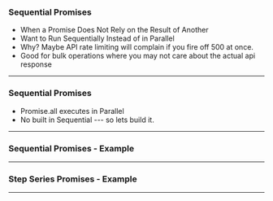 ### Sequential Promises

* When a Promise Does Not Rely on the Result of Another
* Want to Run Sequentially Instead of in Parallel
* Why? Maybe API rate limiting will complain if you fire off 500 at once.
* Good for bulk operations where you may not care about the actual api response 

---


### Sequential Promises

* Promise.all executes in Parallel 
* No built in Sequential --- so lets build it.

---

### Sequential Promises - Example

<ReplIt src="https://repl.it/@e_schultz/Sequential-Promises-example?lite=true"/>

---

### Step Series Promises - Example

<ReplIt src="https://repl.it/@e_schultz/Step-Series-Promises-example-all-results?lite=true"/>

---
